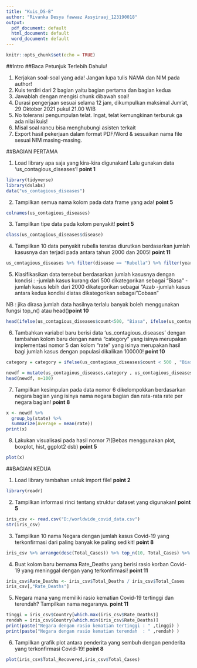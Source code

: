 ```yaml
---
title: "Kuis_DS-B"
author: "Rivanka Desya fawwaz Assyiraaj_123190018"
output:
  pdf_document: default
  html_document: default
  word_document: default
---
```


```r
knitr::opts_chunk$set(echo = TRUE)
```

##Intro
##Baca Petunjuk Terlebih Dahulu!

1. Kerjakan soal-soal yang ada! Jangan lupa tulis NAMA dan NIM pada author!
2. Kuis terdiri dari 2 bagian yaitu bagian pertama dan bagian kedua
3. Jawablah dengan mengisi chunk dibawah soal!
4. Durasi pengerjaan sesuai selama 12 jam, dikumpulkan maksimal 
Jum'at, 29 Oktober 2021 pukul 21.00 WIB
5. No toleransi pengumpulan telat. Ingat, telat kemungkinan terburuk ga ada nilai kuis!
6. Misal soal rancu bisa menghubungi asisten terkait
7. Export hasil pekerjaan dalam format PDF/Word & sesuaikan nama file sesuai NIM masing-masing.  

##BAGIAN PERTAMA

1. Load library apa saja yang kira-kira digunakan! Lalu gunakan data 'us_contagious_diseases'! **point 1**
```r
library(tidyverse)
library(dslabs)
data("us_contagious_diseases")


```

2. Tampilkan semua nama kolom pada data frame yang ada! **point 5**
```r
colnames(us_contagious_diseases)
```

3. Tampilkan tipe data pada kolom penyakit! **point 5**
```r
class(us_contagious_diseases$disease)
```

4. Tampilkan 10 data penyakit rubella teratas diurutkan berdasarkan jumlah kasusnya dan terjadi pada antara tahun 2000 dan 2005! **point 11**
```r
us_contagious_diseases %>% filter(disease == "Rubella") %>% filter(year >= 2000 & year <= 2005) %>% arrange(desc(count)) %>% head(us_contagious_diseases,n=10)

```

5. Klasifikasikan data tersebut berdasarkan jumlah kasusnya dengan kondisi :
-jumlah kasus kurang dari 500 dikategorikan sebagai "Biasa"
-jumlah kasus lebih dari 2000 dikategorikan sebagai "Azab
-jumlah kasus antara kedua kondisi diatas dikategorikan sebagai "Cobaan" 

NB : jika dirasa jumlah data hasilnya terlalu banyak boleh menggunakan fungsi top_n() atau head()**point 10**

```r
head(ifelse(us_contagious_diseases$count<500, "Biasa", ifelse(us_contagious_diseases$count>2000, "Azab", "Cobaan"))) 
```

6. Tambahkan variabel baru berisi data 'us_contagious_diseases' dengan tambahan kolom baru dengan nama "category" yang isinya merupakan implementasi nomor 5 dan kolom "rate" yang isinya merupakan hasil bagi jumlah kasus dengan populasi dikalikan 100000! **point 10**
```r
category = category = ifelse(us_contagious_diseases$count < 500 , "Biasa", ifelse(us_contagious_diseases$count > 2000 , "Azab","Cobaan"))

newdf = mutate(us_contagious_diseases,category , us_contagious_diseases, rate =((count/population)*100000))
head(newdf, n=100)

```

7. Tampilkan kesimpulan pada data nomor 6 dikelompokkan berdasarkan negara bagian yang isinya  nama negara bagian dan rata-rata rate per negara bagian! **point 8**
```r
x <- newdf %>%
  group_by(state) %>%
  summarize(Average = mean(rate))
print(x)
```

8. Lakukan visualisasi pada hasil nomor 7!(Bebas menggunakan plot, boxplot, hist, ggplot2 dsb) **point 5**
```r
plot(x)
```

##BAGIAN KEDUA

1. Load library tambahan untuk import file! **point 2**
```r
library(readr)

```

2. Tampilkan informasi rinci tentang struktur dataset yang digunakan! **point 5**
```r
iris_csv <- read.csv("D:/worldwide_covid_data.csv")
str(iris_csv)
```

3. Tampilkan 10 nama Negara dengan jumlah kasus Covid-19 yang terkonfirmasi dari paling banyak ke paling sedikit! **point 8**
```r
iris_csv %>% arrange(desc(Total_Cases)) %>% top_n(10, Total_Cases) %>% select(Country)
```

4. Buat kolom baru bernama Rate_Deaths yang berisi rasio korban Covid-19 yang meninggal dengan yang terkonfirmasi! **point 11**
```r

iris_csv$Rate_Deaths <- iris_csv$Total_Deaths / iris_csv$Total_Cases 
iris_csv[,"Rate_Deaths"]
```

5. Negara mana yang memiliki rasio kematian Covid-19 tertinggi dan terendah? Tampilkan nama negaranya. **point 11**
```r
tinggi = iris_csv$Country[which.max(iris_csv$Rate_Deaths)]
rendah = iris_csv$Country[which.min(iris_csv$Rate_Deaths)]
print(paste("Negara dengan rasio kematian tertinggi : " ,tinggi) )
print(paste("Negara dengan rasio kematian terendah  : " ,rendah) )
```

6. Tampilkan grafik plot antara penderita yang sembuh dengan penderita yang terkonfirmasi Covid-19! **point 8**
```r
plot(iris_csv$Total_Recovered,iris_csv$Total_Cases)
```

